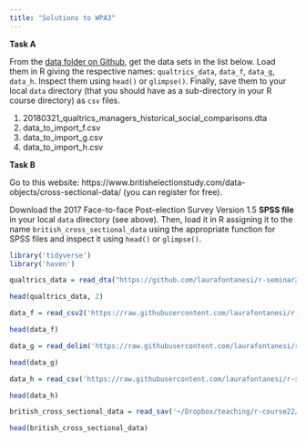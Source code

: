 ```yaml
---
title: "Solutions to WPA3"
---
```


**Task A**

From the [data folder on Github](https://github.com/laurafontanesi/r-seminar22/tree/main/data), get the data sets in the list below. Load them in R giving the respective names: `qualtrics_data`, `data_f`, `data_g`, `data_h`. Inspect them using `head()` or `glimpse()`. Finally, save them to your local `data` directory (that you should have as a sub-directory in your R course directory) as `csv` files.

1. 20180321_qualtrics_managers_historical_social_comparisons.dta
2. data_to_import_f.csv
3. data_to_import_g.csv
4. data_to_import_h.csv

**Task B**

Go to this website: https://www.britishelectionstudy.com/data-objects/cross-sectional-data/ (you can register for free).

Download the 2017 Face-to-face Post-election Survey Version 1.5 **SPSS file** in your local `data` directory (see above). Then, load it in R assigning it to the name `british_cross_sectional_data` using the appropriate function for SPSS files and inspect it using `head()` or `glimpse()`.

```r
library('tidyverse')
library('haven')
```

```r
qualtrics_data = read_dta("https://github.com/laurafontanesi/r-seminar22/blob/main/data/20180321_qualtrics_managers_historical_social_comparisons.dta?raw=true")

head(qualtrics_data, 2)
```

```r
data_f = read_csv2('https://raw.githubusercontent.com/laurafontanesi/r-seminar22/main/data/data_to_import_f.csv')

head(data_f)
```

```r
data_g = read_delim('https://raw.githubusercontent.com/laurafontanesi/r-seminar22/main/data/data_to_import_g.txt', delim='\t')

head(data_g)
```

```r
data_h = read_csv('https://raw.githubusercontent.com/laurafontanesi/r-seminar22/main/data/data_to_import_h.csv')

head(data_h)
```

```r
british_cross_sectional_data = read_sav('~/Dropbox/teaching/r-course22/data/bes_f2f_2017_v1.5.sav')

head(british_cross_sectional_data)
```